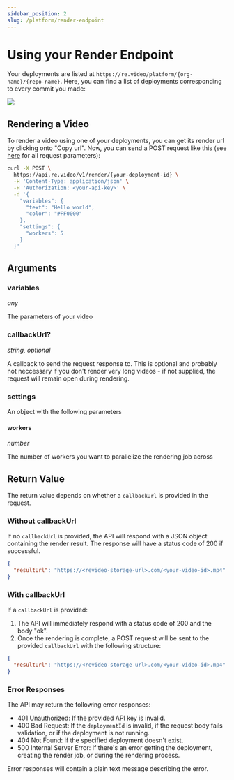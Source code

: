 ```yaml
---
sidebar_position: 2
slug: /platform/render-endpoint
---
```


# Using your Render Endpoint

Your deployments are listed at
`https://re.video/platform/{org-name}/{repo-name}`. Here, you can find a list of
deployments corresponding to every commit you made:

![](https://revideo-example-assets.s3.amazonaws.com/platform-deployments-screenshot.png)

## Rendering a Video

To render a video using one of your deployments, you can get its render url by
clicking onto "Copy url". Now, you can send a POST request like this (see
[here](/platform/render-endpoint#arguments) for all request parameters):

```bash
curl -X POST \
  https://api.re.video/v1/render/{your-deployment-id} \
  -H 'Content-Type: application/json' \
  -H 'Authorization: <your-api-key>' \
  -d '{
    "variables": {
      "text": "Hello world",
      "color": "#FF0000"
    },
    "settings": {
      "workers": 5
    }
  }'
```

## Arguments

### variables

_any_

The parameters of your video

### callbackUrl?

_string, optional_

A callback to send the request response to. This is optional and probably not
neccessary if you don't render very long videos - if not supplied, the request
will remain open during rendering.

### settings

An object with the following parameters

#### workers

_number_

The number of workers you want to parallelize the rendering job across

## Return Value

The return value depends on whether a `callbackUrl` is provided in the request.

### Without callbackUrl

If no `callbackUrl` is provided, the API will respond with a JSON object
containing the render result. The response will have a status code of 200 if
successful.

```json
{
  "resultUrl": "https://<revideo-storage-url>.com/<your-video-id>.mp4"
}
```

### With callbackUrl

If a `callbackUrl` is provided:

1. The API will immediately respond with a status code of 200 and the body "ok".
2. Once the rendering is complete, a POST request will be sent to the provided
   `callbackUrl` with the following structure:

```json
{
  "resultUrl": "https://<revideo-storage-url>.com/<your-video-id>.mp4"
}
```

### Error Responses

The API may return the following error responses:

- 401 Unauthorized: If the provided API key is invalid.
- 400 Bad Request: If the `deploymentId` is invalid, if the request body fails
  validation, or if the deployment is not running.
- 404 Not Found: If the specified deployment doesn't exist.
- 500 Internal Server Error: If there's an error getting the deployment,
  creating the render job, or during the rendering process.

Error responses will contain a plain text message describing the error.
